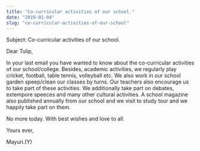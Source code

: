 ```yaml
---
title: "Co-curricular activities of our school."
date: "2019-01-04"
slug: "co-curricular-activities-of-our-school"
---
```


Subject: Co-curricular activities of our school.

Dear Tulip,

In your last email you have wanted to know about the co-curricular activities of our school/college.
Besides, academic activities, we regularly play cricket, football, table tennis, volleyball etc.
We also work in our school garden speep/clean our classes by turns. Our teachers also encourage us to take
part of these activities. We additionally take part on debates, extempore speeces and many other cultural activities.
A school magazine also published annually from our school and we visit to study tour and we happily
take part on them.

No more today. With best wishes and love to all.

Yours ever,

Mayuri.(Y)

